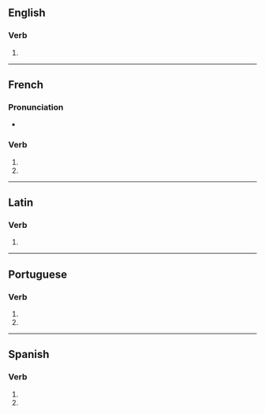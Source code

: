 {{also|transmutés}}

==English==

===Verb===
{{head|en|verb form}}

# {{en-third-person singular of|transmute}}

----

==French==

===Pronunciation===
* {{homophones|fr|transmute|transmutent}}

===Verb===
{{head|fr|verb form}}

# {{inflection of|fr|transmuter||2|s|pres|indc}}
# {{inflection of|fr|transmuter||2|s|pres|subj}}

----

==Latin==

===Verb===
{{la-verb-form|trānsmūtēs}}

# {{inflection of|la|trānsmūtō||2|s|pres|actv|subj}}

----

==Portuguese==

===Verb===
{{head|pt|verb form}}

# {{inflection of|pt|transmutar||2|s|pres|subj}}
# {{inflection of|pt|transmutar||2|s|negative|impr}}

----

==Spanish==

===Verb===
{{head|es|verb form}}

# {{es-verb form of|ending=ar|mood=imperative|sense=negative|pers=2|formal=no|number=singular|transmutar}}
# {{es-verb form of|ending=ar|mood=subjunctive|tense=present|pers=2|formal=no|number=singular|transmutar}}